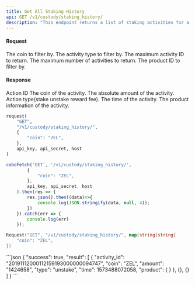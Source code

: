```yaml
---
title: Get All Staking History
api: GET /v1/custody/staking_history/ 
description: "This endpoint returns a list of staking activities for a given coin, with optional filters for activity type, maximum ID, limit, and product ID. The response includes the activity ID, coin, amount, type, raw type, time, and product information."
---
```

#### Request
<ParamField query="coin" type="String" >The coin to filter by.</ParamField>
<ParamField query="type" type="String" >The activity type to filter by.</ParamField>
<ParamField query="max_id" type="String" >The maximum activity ID to return.</ParamField>
<ParamField query="limit" type="String" >The maximum number of activities to return.</ParamField>
<ParamField query="product_id" type="Int" >The product ID to filter by.</ParamField>

#### Response
<ResponseField name="id" type="String" >Action ID</ResponseField> 
<ResponseField name="coin" type="String" >The coin of the activity.</ResponseField> 
<ResponseField name="amount" type="String" >The absolute amount of the activity.</ResponseField>
<ResponseField name="type" type="String" >Action type(stake unstake reward fee).</ResponseField>
<ResponseField name="time" type="Int" >The time of the activity.</ResponseField> 
<ResponseField name="product" type="Dict" >The product information of the activity.</ResponseField> 
<RequestExample>
```python Python
request(
    "GET",
    "/v1/custody/staking_history/",
    {
        "coin": "ZEL",
    },
    api_key, api_secret, host
)
```
```javascript JavaScript
coboFetch('GET', '/v1/custody/staking_history/',
        {
            "coin": "ZEL",
        },
        api_key, api_secret, host
    ).then(res => {
        res.json().then((data)=>{
            console.log(JSON.stringify(data, null, 4));
        })
    }).catch(err => {
        console.log(err)
    });
```
```go Go
Request("GET", "/v1/custody/staking_history/", map[string]string{
    "coin": "ZEL",
})
```
</RequestExample>

<ResponseExample>
```json
{
  "success": true,
  "result": [
    {
      "activity_id": "20191112000112159193000000094747",
      "coin": "ZEL",
      "amount": "1424658",
      "type": "unstake",
      "time": 1573488072058,
      "product": {
      }
    },
    {},
    {}
  ]
}
```
</ResponseExample>
